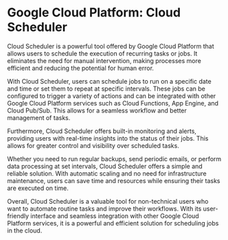 

# Google Cloud Platform: Cloud Scheduler

Cloud Scheduler is a powerful tool offered by Google Cloud Platform that allows users to schedule the execution of recurring tasks or jobs. It eliminates the need for manual intervention, making processes more efficient and reducing the potential for human error. 

With Cloud Scheduler, users can schedule jobs to run on a specific date and time or set them to repeat at specific intervals. These jobs can be configured to trigger a variety of actions and can be integrated with other Google Cloud Platform services such as Cloud Functions, App Engine, and Cloud Pub/Sub. This allows for a seamless workflow and better management of tasks. 

Furthermore, Cloud Scheduler offers built-in monitoring and alerts, providing users with real-time insights into the status of their jobs. This allows for greater control and visibility over scheduled tasks. 

Whether you need to run regular backups, send periodic emails, or perform data processing at set intervals, Cloud Scheduler offers a simple and reliable solution. With automatic scaling and no need for infrastructure maintenance, users can save time and resources while ensuring their tasks are executed on time. 

Overall, Cloud Scheduler is a valuable tool for non-technical users who want to automate routine tasks and improve their workflows. With its user-friendly interface and seamless integration with other Google Cloud Platform services, it is a powerful and efficient solution for scheduling jobs in the cloud.